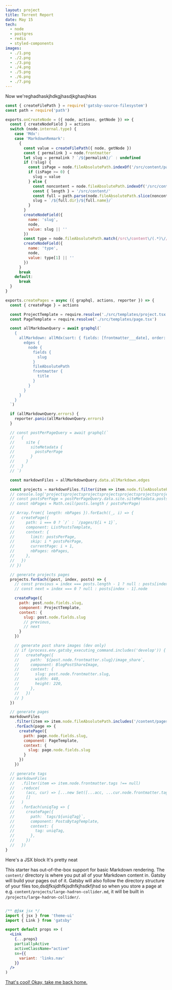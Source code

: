 ```yaml
---
layout: project
title: Torrent Report
date: May 15
tech:
  - node
  - postgres
  - redis
  - styled-components
images:
  - ./1.png
  - ./2.png
  - ./3.png
  - ./4.png
  - ./5.png
  - ./6.png
  - ./7.png
---
```



Now we'reghadhaskjhdkgjhasdjkghasjhkas

```js
const { createFilePath } = require('gatsby-source-filesystem')
const path = require('path')

exports.onCreateNode = ({ node, actions, getNode }) => {
  const { createNodeField } = actions
  switch (node.internal.type) {
    case 'Mdx':
    case 'MarkdownRemark':
      {
        const value = createFilePath({ node, getNode })
        const { permalink } = node.frontmatter
        let slug = permalink ? `/${permalink}/` : undefined
        if (!slug) {
          const isPage = node.fileAbsolutePath.indexOf('/src/content/pages/')
          if (isPage >= 0) {
            slug = value
          } else {
            const noncontent = node.fileAbsolutePath.indexOf('/src/content/')
            const { length } = '/src/content/'
            const full = path.parse(node.fileAbsolutePath.slice(noncontent + length))
            slug = `/${full.dir}/${full.name}/`
          }
        }
        createNodeField({
          name: 'slug',
          node,
          value: slug || ''
        })
        const type = node.fileAbsolutePath.match(/src\/content\/(.*)\//)
        createNodeField({
          name: 'type',
          node,
          value: type[1] || ''
        })
      }
      break
    default:
      break
  }
}

exports.createPages = async ({ graphql, actions, reporter }) => {
  const { createPage } = actions

  const ProjectTemplate = require.resolve('./src/templates/project.tsx')
  const PageTemplate = require.resolve('./src/templates/page.tsx')

  const allMarkdownQuery = await graphql(`
    {
      allMarkdown: allMdx(sort: { fields: [frontmatter___date], order: DESC }, limit: 1000) {
        edges {
          node {
            fields {
              slug
            }
            fileAbsolutePath
            frontmatter {
              title
            }
          }
        }
      }
    }
  `)

  if (allMarkdownQuery.errors) {
    reporter.panic(allMarkdownQuery.errors)
  }

  // const postPerPageQuery = await graphql(`
  //   {
  //     site {
  //       siteMetadata {
  //         postsPerPage
  //       }
  //     }
  //   }
  // `)

  const markdownFiles = allMarkdownQuery.data.allMarkdown.edges

  const projects = markdownFiles.filter(item => item.node.fileAbsolutePath.includes('/content/projects/'))
  // console.log('projectsprojectsprojectsprojectsprojectsprojectsprojectsprojectsprojectsprojects', projects) // generate paginated post list
  // const postsPerPage = postPerPageQuery.data.site.siteMetadata.postsPerPage
  // const nbPages = Math.ceil(posts.length / postsPerPage)

  // Array.from({ length: nbPages }).forEach((_, i) => {
  //   createPage({
  //     path: i === 0 ? `/` : `/pages/${i + 1}`,
  //     component: ListPostsTemplate,
  //     context: {
  //       limit: postsPerPage,
  //       skip: i * postsPerPage,
  //       currentPage: i + 1,
  //       nbPages: nbPages,
  //     },
  //   })
  // })

  // generate projects pages
  projects.forEach((post, index, posts) => {
    // const previous = index === posts.length - 1 ? null : posts[index + 1].node
    // const next = index === 0 ? null : posts[index - 1].node

    createPage({
      path: post.node.fields.slug,
      component: ProjectTemplate,
      context: {
        slug: post.node.fields.slug
        // previous,
        // next
      }
    })

    // generate post share images (dev only)
    // if (process.env.gatsby_executing_command.includes('develop')) {
    //   createPage({
    //     path: `${post.node.frontmatter.slug}/image_share`,
    //     component: BlogPostShareImage,
    //     context: {
    //       slug: post.node.frontmatter.slug,
    //       width: 440,
    //       height: 220,
    //     },
    //   })
    // }
  })

  // generate pages
  markdownFiles
    .filter(item => item.node.fileAbsolutePath.includes('/content/pages/'))
    .forEach(page => {
      createPage({
        path: page.node.fields.slug,
        component: PageTemplate,
        context: {
          slug: page.node.fields.slug
        }
      })
    })

  // generate tags
  // markdownFiles
  //   .filter(item => item.node.frontmatter.tags !== null)
  //   .reduce(
  //     (acc, cur) => [...new Set([...acc, ...cur.node.frontmatter.tags])],
  //     []
  //   )
  //   .forEach(uniqTag => {
  //     createPage({
  //       path: `tags/${uniqTag}`,
  //       component: PostsBytagTemplate,
  //       context: {
  //         tag: uniqTag,
  //       },
  //     })
  //   })
}

```

<Box>
  <Heading ml="4">Here's a JSX block</Heading>
  <Text color="red">It's pretty neat</Text>
</Box>

This starter has out-of-the-box support for basic Markdown rendering. The `content/` directory is where you put all of your Markdown content in. Gatsby will build your pages out of it. Gatsby will also follow the directory structure of your files too,dsdjfksjdhfkjsdhfkjhsdkfjhsd so when you store a page at e.g. `content/projects/large-hadron-collider.md`, it will be built in `/projects/large-hadron-collider/`.

```jsx

/** @jsx jsx */
import { jsx } from 'theme-ui'
import { Link } from 'gatsby'

export default props => (
  <Link
    {...props}
    partiallyActive
    activeClassName="active"
    sx={{
      variant: 'links.nav'
    }}
  />
)


```

[That's cool! Okay, take me back home.](/)
